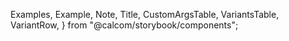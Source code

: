 
  Examples,
  Example,
  Note,
  Title,
  CustomArgsTable,
  VariantsTable,
  VariantRow,
} from "@calcom/storybook/components";


<Meta title="UI/Scheduler/Scheduler" component={Scheduler} />

<Title title="Scheduler" suffix="Brief" subtitle="Version 2.0 — Last Update: 22 Aug 2022" />

## Props

The Args Table below shows you a breakdown of what props can be passed into the Scheduler component. All props should have a desciption to make it self explanitory to see what is going on.

<CustomArgsTable of={Scheduler} />

## Example

There will be a few examples of how to use the scheduler component to show different usecases.


<Canvas>
  <Story
    name="Customising Start Hour and EndHour"
    argTypes={{
      startHour: {
        control: { type: "number", min: 0, max: 23, step: 1 },
      },
      endHour: {
        control: { type: "number", min: 0, max: 23, step: 1 },
      },
    }}
    args={{
      sortEvents: true,
      startHour: 8,
      endHour: 20,
      events: events,
      hoverEventDuration: 0,
      blockingDates: blockingDates,
    }}>
    {Template.bind({})}
  </Story>
</Canvas>

<Canvas>
  <Story name="Onclick Handlers">
    <Scheduler
      startHour={8}
      endHour={17}
      events={events}
      onEventClick={(e) => alert(e.title)}
      onEmptyCellClick={(date) => alert(date.toString())}
      sortEvents
      hoverEventDuration={30}
    />
  </Story>
</Canvas>
